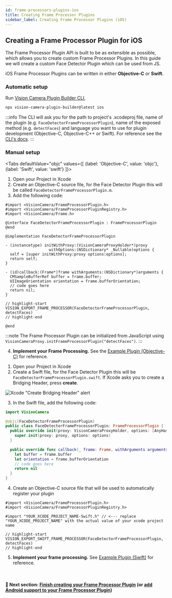 ```yaml
---
id: frame-processors-plugins-ios
title: Creating Frame Processor Plugins
sidebar_label: Creating Frame Processor Plugins (iOS)
---
```



## Creating a Frame Processor Plugin for iOS

The Frame Processor Plugin API is built to be as extensible as possible, which allows you to create custom Frame Processor Plugins.
In this guide we will create a custom Face Detector Plugin which can be used from JS.

iOS Frame Processor Plugins can be written in either **Objective-C** or **Swift**.

### Automatic setup

Run [Vision Camera Plugin Builder CLI](https://github.com/mateusz1913/vision-camera-plugin-builder),

```sh
npx vision-camera-plugin-builder@latest ios
```

:::info
The CLI will ask you for the path to project's .xcodeproj file, name of the plugin (e.g. `FaceDetectorFrameProcessorPlugin`), name of the exposed method (e.g. `detectFaces`) and language you want to use for plugin development (Objective-C, Objective-C++ or Swift).
For reference see the [CLI's docs](https://github.com/mateusz1913/vision-camera-plugin-builder#%EF%B8%8F-options).
:::

### Manual setup

<Tabs
  defaultValue="objc"
  values={[
    {label: 'Objective-C', value: 'objc'},
    {label: 'Swift', value: 'swift'}
  ]}>
<TabItem value="objc">

1. Open your Project in Xcode
2. Create an Objective-C source file, for the Face Detector Plugin this will be called `FaceDetectorFrameProcessorPlugin.m`.
3. Add the following code:

```objc
#import <VisionCamera/FrameProcessorPlugin.h>
#import <VisionCamera/FrameProcessorPluginRegistry.h>
#import <VisionCamera/Frame.h>

@interface FaceDetectorFrameProcessorPlugin : FrameProcessorPlugin
@end

@implementation FaceDetectorFrameProcessorPlugin

- (instancetype) initWithProxy:(VisionCameraProxyHolder*)proxy
                   withOptions:(NSDictionary* _Nullable)options {
  self = [super initWithProxy:proxy options:options];
  return self;
}

- (id)callback:(Frame*)frame withArguments:(NSDictionary*)arguments {
  CMSampleBufferRef buffer = frame.buffer;
  UIImageOrientation orientation = frame.bufferOrientation;
  // code goes here
  return nil;
}

// highlight-start
VISION_EXPORT_FRAME_PROCESSOR(FaceDetectorFrameProcessorPlugin, detectFaces)
// highlight-end

@end
```

:::note
The Frame Processor Plugin can be initialized from JavaScript using `VisionCameraProxy.initFrameProcessorPlugin("detectFaces")`.
:::

4. **Implement your Frame Processing.** See the [Example Plugin (Objective-C)](https://github.com/mrousavy/react-native-vision-camera/blob/main/package/example/ios/FrameProcessors%20Plugins/Example%20Plugin/ExampleFrameProcessorPlugin.m) for reference.

</TabItem>
<TabItem value="swift">

1. Open your Project in Xcode
2. Create a Swift file, for the Face Detector Plugin this will be `FaceDetectorFrameProcessorPlugin.swift`. If Xcode asks you to create a Bridging Header, press **create**.

![Xcode "Create Bridging Header" alert](https://docs-assets.developer.apple.com/published/7ebca7212c/2a065d1a-7e53-4907-a889-b7fa4f2206c9.png)

3. In the Swift file, add the following code:

```swift
import VisionCamera

@objc(FaceDetectorFrameProcessorPlugin)
public class FaceDetectorFrameProcessorPlugin: FrameProcessorPlugin {
  public override init(proxy: VisionCameraProxyHolder, options: [AnyHashable : Any]! = [:]) {
    super.init(proxy: proxy, options: options)
  }

  public override func callback(_ frame: Frame, withArguments arguments: [AnyHashable : Any]?) -> Any {
    let buffer = frame.buffer
    let orientation = frame.bufferOrientation
    // code goes here
    return nil
  }
}
```

4. Create an Objective-C source file that will be used to automatically register your plugin

```objc
#import <VisionCamera/FrameProcessorPlugin.h>
#import <VisionCamera/FrameProcessorPluginRegistry.h>

#import "YOUR_XCODE_PROJECT_NAME-Swift.h" // <--- replace "YOUR_XCODE_PROJECT_NAME" with the actual value of your xcode project name

// highlight-start
VISION_EXPORT_SWIFT_FRAME_PROCESSOR(FaceDetectorFrameProcessorPlugin, detectFaces)
// highlight-end
```

5. **Implement your frame processing.** See [Example Plugin (Swift)](https://github.com/mrousavy/react-native-vision-camera/blob/main/package/example/ios/FrameProcessors%20Plugins/Example%20Swift%20Plugin/ExampleSwiftFrameProcessor.swift) for reference.


</TabItem>
</Tabs>

<br />

#### 🚀 Next section: [Finish creating your Frame Processor Plugin](frame-processors-plugins-final) (or [add Android support to your Frame Processor Plugin](frame-processors-plugins-android))
